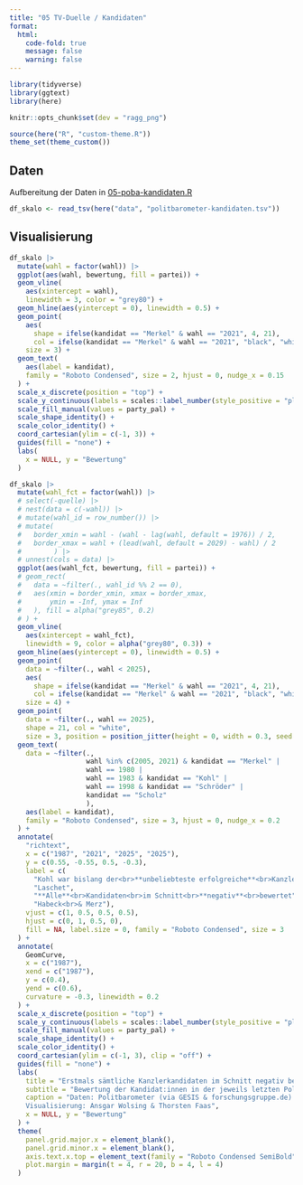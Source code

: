 ```yaml
---
title: "05 TV-Duelle / Kandidaten"
format:
  html:
    code-fold: true
    message: false
    warning: false
---
```


```r
library(tidyverse)
library(ggtext)
library(here)

knitr::opts_chunk$set(dev = "ragg_png")

source(here("R", "custom-theme.R"))
theme_set(theme_custom())
```

## Daten

Aufbereitung der Daten in [05-poba-kandidaten.R](05-poba-kandidaten.R)

```r
df_skalo <- read_tsv(here("data", "politbarometer-kandidaten.tsv"))
```

## Visualisierung

```r
df_skalo |> 
  mutate(wahl = factor(wahl)) |> 
  ggplot(aes(wahl, bewertung, fill = partei)) +
  geom_vline(
    aes(xintercept = wahl), 
    linewidth = 3, color = "grey80") +
  geom_hline(aes(yintercept = 0), linewidth = 0.5) +
  geom_point(
    aes(
      shape = ifelse(kandidat == "Merkel" & wahl == "2021", 4, 21),
      col = ifelse(kandidat == "Merkel" & wahl == "2021", "black", "white")),
    size = 3) +
  geom_text(
    aes(label = kandidat),
    family = "Roboto Condensed", size = 2, hjust = 0, nudge_x = 0.15
  ) +
  scale_x_discrete(position = "top") +
  scale_y_continuous(labels = scales::label_number(style_positive = "plus")) +
  scale_fill_manual(values = party_pal) +
  scale_shape_identity() +
  scale_color_identity() +
  coord_cartesian(ylim = c(-1, 3)) +
  guides(fill = "none") +
  labs(
    x = NULL, y = "Bewertung"
  )
```

```r
df_skalo |> 
  mutate(wahl_fct = factor(wahl)) |> 
  # select(-quelle) |> 
  # nest(data = c(-wahl)) |> 
  # mutate(wahl_id = row_number()) |> 
  # mutate(
  #   border_xmin = wahl - (wahl - lag(wahl, default = 1976)) / 2,
  #   border_xmax = wahl + (lead(wahl, default = 2029) - wahl) / 2
  #        ) |> 
  # unnest(cols = data) |> 
  ggplot(aes(wahl_fct, bewertung, fill = partei)) +
  # geom_rect(
  #   data = ~filter(., wahl_id %% 2 == 0),
  #   aes(xmin = border_xmin, xmax = border_xmax,
  #       ymin = -Inf, ymax = Inf
  #   ), fill = alpha("grey85", 0.2)
  # ) +
  geom_vline(
    aes(xintercept = wahl_fct), 
    linewidth = 9, color = alpha("grey80", 0.3)) +
  geom_hline(aes(yintercept = 0), linewidth = 0.5) +
  geom_point(
    data = ~filter(., wahl < 2025),
    aes(
      shape = ifelse(kandidat == "Merkel" & wahl == "2021", 4, 21),
      col = ifelse(kandidat == "Merkel" & wahl == "2021", "black", "white")),
    size = 4) +
  geom_point(
    data = ~filter(., wahl == 2025),
    shape = 21, col = "white",
    size = 3, position = position_jitter(height = 0, width = 0.3, seed = 1)) +
  geom_text(
    data = ~filter(.,
                   wahl %in% c(2005, 2021) & kandidat == "Merkel" |
                   wahl == 1980 |
                   wahl == 1983 & kandidat == "Kohl" |
                   wahl == 1998 & kandidat == "Schröder" |
                   kandidat == "Scholz"
                   ),
    aes(label = kandidat),
    family = "Roboto Condensed", size = 3, hjust = 0, nudge_x = 0.2
  ) +
  annotate(
    "richtext",
    x = c("1987", "2021", "2025", "2025"), 
    y = c(0.55, -0.55, 0.5, -0.3), 
    label = c(
      "Kohl war bislang der<br>**unbeliebteste erfolgreiche**<br>Kanzlerkandidat",
      "Laschet",
      "**Alle**<br>Kandidaten<br>im Schnitt<br>**negativ**<br>bewertet",
      "Habeck<br>& Merz"),
    vjust = c(1, 0.5, 0.5, 0.5),
    hjust = c(0, 1, 0.5, 0),
    fill = NA, label.size = 0, family = "Roboto Condensed", size = 3
  ) +
  annotate(
    GeomCurve,
    x = c("1987"),
    xend = c("1987"),
    y = c(0.4),
    yend = c(0.6),
    curvature = -0.3, linewidth = 0.2
  ) +
  scale_x_discrete(position = "top") +
  scale_y_continuous(labels = scales::label_number(style_positive = "plus")) +
  scale_fill_manual(values = party_pal) +
  scale_shape_identity() +
  scale_color_identity() +
  coord_cartesian(ylim = c(-1, 3), clip = "off") +
  guides(fill = "none") +
  labs(
    title = "Erstmals sämtliche Kanzlerkandidaten im Schnitt negativ bewertet",
    subtitle = "Bewertung der Kandidat:innen in der jeweils letzten Politbarometer-Erhebung vor der Bundestagswahl auf einer Skala von -5 bis +5 (2025: Politbarometer Januar II)",
    caption = "Daten: Politbarometer (via GESIS & forschungsgruppe.de).
    Visualisierung: Ansgar Wolsing & Thorsten Faas",
    x = NULL, y = "Bewertung"
  ) +
  theme(
    panel.grid.major.x = element_blank(),
    panel.grid.minor.x = element_blank(),
    axis.text.x.top = element_text(family = "Roboto Condensed SemiBold"),
    plot.margin = margin(t = 4, r = 20, b = 4, l = 4)
  )
```
